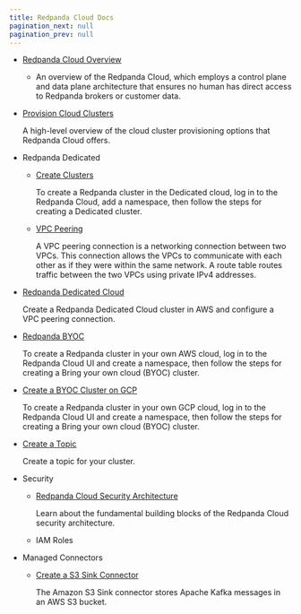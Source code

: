 ```yaml
---
title: Redpanda Cloud Docs
pagination_next: null
pagination_prev: null
---
```


<head>
    <meta name="title" content="Redpanda Cloud Docs"/>
    <meta name="description" content="Redpanda Cloud Docs"/>
    <link rel="canonical" href="https://docs.redpanda.com/docs/deploy/deployment-option/cloud/" />
</head>

- [Redpanda Cloud Overview](../cloud/cloud-architecture)

    - An overview of the Redpanda Cloud, which employs a control plane and data plane architecture that ensures no human has direct access to Redpanda brokers or customer data.

- [Provision Cloud Clusters](../cloud/cloud-overview)

    A high-level overview of the cloud cluster provisioning options that Redpanda Cloud offers.

- Redpanda Dedicated
  - [Create Clusters](../cloud/create-dedicated-cloud-cluster-aws)

    To create a Redpanda cluster in the Dedicated cloud, log in to the Redpanda Cloud, add a namespace, then follow the steps for creating a Dedicated cluster.

  - [VPC Peering](../cloud/vpc-peering)

    A VPC peering connection is a networking connection between two VPCs. This connection allows the VPCs to communicate with each other as if they were within the same network. A route table routes traffic between the two VPCs using private IPv4 addresses.
    
- [Redpanda Dedicated Cloud](../cloud/dedicated)
    
    Create a Redpanda Dedicated Cloud cluster in AWS and configure a VPC peering connection.

- [Redpanda BYOC](../cloud/byoc)

    To create a Redpanda cluster in your own AWS cloud, log in to the Redpanda Cloud UI and create a namespace, then follow the steps for creating a Bring your own cloud (BYOC) cluster.

- [Create a BYOC Cluster on GCP](../cloud/create-byoc-cluster-gcp)

    To create a Redpanda cluster in your own GCP cloud, log in to the Redpanda Cloud UI and create a namespace, then follow the steps for creating a Bring your own cloud (BYOC) cluster.

- [Create a Topic](../cloud/create-topic)

    Create a topic for your cluster.

- Security
  - [Redpanda Cloud Security Architecture](../cloud/cloud-security-architecture)

    Learn about the fundamental building blocks of the Redpanda Cloud security architecture.

  - IAM Roles

- Managed Connectors
  - [Create a S3 Sink Connector](../cloud/managed-connectors/create-s3-sink-connector)

    The Amazon S3 Sink connector stores Apache Kafka messages in an AWS S3 bucket.
